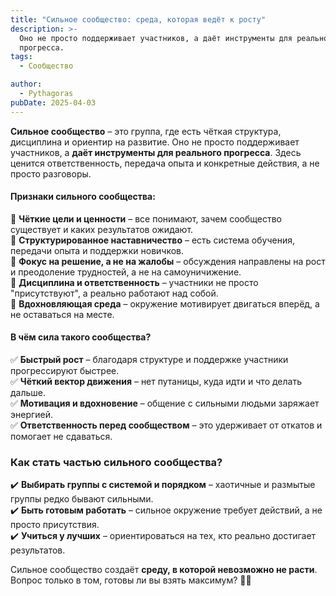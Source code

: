 ```yaml
---
title: "Сильное сообщество: среда, которая ведёт к росту"
description: >-
  Оно не просто поддерживает участников, а даёт инструменты для реального
  прогресса.
tags:
  - Сообщество

author:
  - Pythagoras
pubDate: 2025-04-03
---
```


**Сильное сообщество** – это группа, где есть чёткая структура, дисциплина и ориентир на развитие. Оно не просто поддерживает участников, а **даёт инструменты для реального прогресса**. Здесь ценится ответственность, передача опыта и конкретные действия, а не просто разговоры.

#### **Признаки сильного сообщества:**

🔹 **Чёткие цели и ценности** – все понимают, зачем сообщество существует и каких результатов ожидают.\
🔹 **Структурированное наставничество** – есть система обучения, передачи опыта и поддержки новичков.\
🔹 **Фокус на решение, а не на жалобы** – обсуждения направлены на рост и преодоление трудностей, а не на самоуничижение.\
🔹 **Дисциплина и ответственность** – участники не просто "присутствуют", а реально работают над собой.\
🔹 **Вдохновляющая среда** – окружение мотивирует двигаться вперёд, а не оставаться на месте.

#### **В чём сила такого сообщества?**

✅ **Быстрый рост** – благодаря структуре и поддержке участники прогрессируют быстрее.\
✅ **Чёткий вектор движения** – нет путаницы, куда идти и что делать дальше.\
✅ **Мотивация и вдохновение** – общение с сильными людьми заряжает энергией.\
✅ **Ответственность перед сообществом** – это удерживает от откатов и помогает не сдаваться.

### **Как стать частью сильного сообщества?**

✔️ **Выбирать группы с системой и порядком** – хаотичные и размытые группы редко бывают сильными.\
✔️ **Быть готовым работать** – сильное окружение требует действий, а не просто присутствия.\
✔️ **Учиться у лучших** – ориентироваться на тех, кто реально достигает результатов.

Сильное сообщество создаёт **среду, в которой невозможно не расти**. Вопрос только в том, готовы ли вы взять максимум? 🚀🔥
